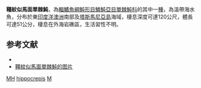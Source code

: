 {{Speciesbox
| genus = Meuschenia
| species = hippocrepis
| status = LC
| status_system = IUCN3.1
| authority = [[Quoy|Quoy]] & [[Gaimard|Gaimard]], 1824
| synonyms = *''Balistes hippocrepis, Quoy & Gaimard, 1824''
*''Monacanthus hippocrepis, Quoy & Gaimard, 1824''
}}

'''韁紋似馬面單棘魨'''，為[[輻鰭魚綱|輻鰭魚綱]][[魨形目|魨形目]][[鱗魨亞目|鱗魨亞目]][[單棘魨科|單棘魨科]]的其中一[[種|種]]，為溫帶海水魚，分布於東[[印度洋|印度洋]][[澳洲|澳洲]]南部及[[塔斯馬尼亞島|塔斯馬尼亞島]]海域，棲息深度可達120公尺，體長可達51公分，棲息在外海岩礁區，生活習性不明。

==参考文献==
*{{FishBase_species|genus=Meuschenia|species=hippocrepis|year=2014|month=3}}
* [https://www.diverosa.com/Australia_SA/ASA-029_Meuschenia_hippocrepis_Horse-shoe_leatherjacket.jpg 韁紋似馬面單棘魨的图片]

{{taxonbar}}

[[Category:IUCN红色名录无危物种|MH]]
[[Category:似馬面單棘魨屬|hippocrepis]]
[[Category:1824年描述的魚類|M]]


{{魚類小作品}}